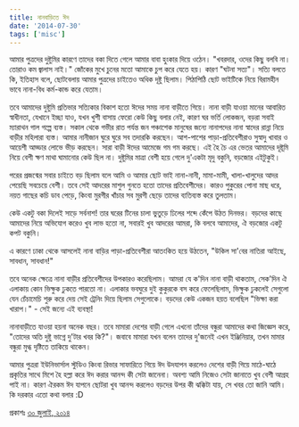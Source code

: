 ```yaml
---
title: নানবাড়িতে ঈদ
date: '2014-07-30'
tags: ['misc']
---
```


আমার পুত্রদের দুষ্টুমির কারণে তাদের বকা দিতে গেলে আমার বাবা হুংকার দিয়ে ওঠেন। "খবরদার, ওদের কিছু বলবি না। তোরাও কম জ্বালাস নাই।" জোঁকের মুখে চুনের মতো আমাকে চুপ করে যেতে হয়। কারণ "ঘটনা সত্য"। সত্যি বলতে কি, ইতিহাস বলে, ছোটবেলায় আমার পুত্রদের চাইতেও অধিক দূষ্টু ছিলাম। পিঠাপিঠি ছোট ভাইটিকে নিয়ে বিরামহীন ভাবে নানা-বিধ কর্ম-কান্ড করে যেতাম।

তবে আমাদের দুষ্টুমি প্রতিভার সত্যিকার বিকাশ হতো ঈদের সময় নানা বাড়ীতে গিয়ে। নানা বাড়ী যাওয়া মানের আবারিত স্বাধীনতা, যেখানে ইচ্ছা যাও, যখন খুশী বাসায় ফেরো কেউ কিছু বলার নেই, কারণ ঘর ভর্তি লোকজন, বড়রা সবাই ম্যারাথন গাল গল্পে ব্যস্ত। সকাল থেকে গভীর রাত পর্যন্ত জন পঞ্চাশেক মানুষের জন্যে নানাপদের নানা স্বাদের রান্না নিয়ে বাড়ীর মহিলারা ব্যস্ত। আমার নানীজান ঘুরে ঘুরে সব তদারকি করছেন। আশ-পাশের পাড়া-প্রতিবেশীরাও সুস্বাদু খাবার ও আয়েশী আড্ডার লোভে ভীড় করছেন। সারা বাড়ী ঈদের আমেজে গম গম করছে। এই হৈ চৈ এর ভেতর আমাদের দূষ্টূমি নিয়ে বেশী ক্ষণ মাথা ঘামানোর কেউ ছিল না। দুষ্টুমির মাত্রা বেশী হয়ে গেলে দু'একটা মৃদু বকুনি, বড়জোর এইটুকুই।

পরের প্রজন্মের সবার চাইতে বড় ছিলাম বলে আমি ও আমার ছোট ভাই নানা-নানী, মামা-মামী, খালা-খালুদের আদর পেয়েছি সবচেয়ে বেশী। তবে সেই আদরের মাশুল গুনতে হতো তাদের প্রতিবেশীদের। কারও পুকুরের পোনা মাছ ধরে, নয়ত গাছের কচি ডাব পেড়ে, কিংবা মুরগীর খাঁচার সব মুরগী ছেড়ে তাদের ব্যতিব্যস্ত করে তুলতাম।

কেউ একটু বকা দিলেই সাড়ে সর্বনাশ! তার ঘরের টিনের চালা ভুতুড়ে ঢিলের শব্দে কেঁপে উঠত দিনভর। বড়দের কাছে আমাদের নিয়ে অভিযোগ করেও খুব লাভ হতো না, সবারই খুব আদরের আমরা, কি বলবে আমাদের, ঐ বড়জোর একটু কপট বকুনি।

এ কারণে ঢাকা থেকে আসলেই নানা বাড়ির পাড়া-প্রতিবেশীরা আতংকিত হয়ে উঠতেন, "উকিল সা'বের নাতিরা আইছে, সাবধান, সাবধান!"

তবে অনেক ক্ষেত্রে নানা বাড়ীর প্রতিবেশীদের উপকারও করেছিলাম। আমরা যে ক'দিন নানা বাড়ী থাকতাম, সেক'দিন ঐ এলাকায় কোন ভিক্ষুক ঢুকতে পারতো না। এলাকার ভবঘুরে দুই কুকুরকে বস করে ফেলেছিলাম, ভিক্ষুক ঢুকলেই সেগুলো যেন চেঁচামেচি শুরু করে দেয় সেই ট্রেনিং দিয়ে ছিলাম সেগুলোকে। বড়দের কেউ একজন হয়ত বলেছিল "ভিক্ষা করা খারাপ।" - সেই জন্যে এই ব্যবস্থা!

নানাবাড়ীতে যাওয়া হয়না অনেক বছর। তবে মামারা দেশের বাড়ী গেলে এখনো তাঁদের বন্ধুরা আমাদের কথা জিজ্ঞেস করে, "তোদের অতি দুষ্টু ভাগ্নে দু'টার খবর কি?"। জবাবে মামারা যখন বলেন তাদের দু'জনেই এখন ইঞ্জিনিয়ার, তখন মামার বন্ধুরা মুগ্ধ দৃষ্টিতে তাকিয়ে থাকেন।

আমার পুত্ররা ইউনিভার্সাল স্টুডিও কিংবা রিভার সাফারিতে গিয়ে ঈদ উদযাপন করলেও দেশের বাড়ী গিয়ে মাঠে-ঘাঠে প্রকৃতির সাথে মিশে হৈ হল্লা করে ঈদ করার আনন্দ কী সেটা জানেনা। অবশ্য আমি নিজেও সেটা জানাতে খুব বেশী আগ্রহ পাই না। কারণ ঐরকম ঈদ যাপনে ছোটরা খুব আনন্দ করলেও বড়দের উপর কী ঝক্কিটা যায়, সে খবর তো জানি আমি। কি দরকার এতো কথা বলার :D

প্রকাশঃ [৩০ জুলাই, ২০১৪](https://www.facebook.com/ashraful.alam/posts/10152203364005583)
